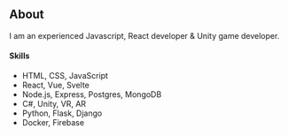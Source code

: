 ## About

I am an experienced Javascript, React developer & Unity game developer.

#### Skills

- HTML, CSS, JavaScript
- React, Vue, Svelte
- Node.js, Express, Postgres, MongoDB
- C#, Unity, VR, AR
- Python, Flask, Django
- Docker, Firebase
